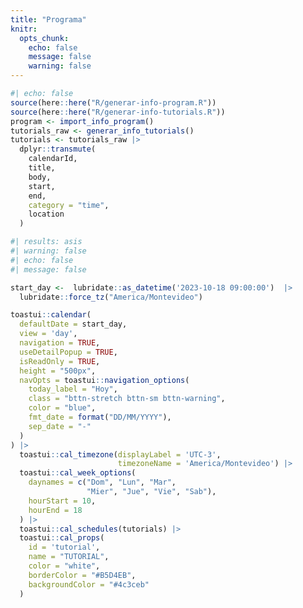 ```yaml
---
title: "Programa"
knitr:
  opts_chunk: 
    echo: false
    message: false
    warning: false
---
```


```r
#| echo: false
source(here::here("R/generar-info-program.R"))
source(here::here("R/generar-info-tutorials.R"))
program <- import_info_program()
tutorials_raw <- generar_info_tutorials() 
tutorials <- tutorials_raw |> 
  dplyr::transmute(
    calendarId,
    title,
    body,
    start,
    end,
    category = "time",
    location
  )
```



```r
#| results: asis
#| warning: false
#| echo: false
#| message: false

start_day <-  lubridate::as_datetime('2023-10-18 09:00:00')  |> 
  lubridate::force_tz("America/Montevideo")

toastui::calendar(
  defaultDate = start_day,
  view = 'day',
  navigation = TRUE,
  useDetailPopup = TRUE,
  isReadOnly = TRUE,
  height = "500px",
  navOpts = toastui::navigation_options(
    today_label = "Hoy",
    class = "bttn-stretch bttn-sm bttn-warning",
    color = "blue",
    fmt_date = format("DD/MM/YYYY"),
    sep_date = "-"
  )
) |>
  toastui::cal_timezone(displayLabel = 'UTC-3',
                        timezoneName = 'America/Montevideo') |>
  toastui::cal_week_options(
    daynames = c("Dom", "Lun", "Mar",
                 "Mier", "Jue", "Vie", "Sab"),
    hourStart = 10,
    hourEnd = 18
  ) |>
  toastui::cal_schedules(tutorials) |>
  toastui::cal_props(
    id = 'tutorial',
    name = "TUTORIAL",
    color = "white",
    borderColor = "#B5D4EB",
    backgroundColor = "#4c3ceb"
  )
```



<!-- font awesome -->

```{=html}
<script src="https://kit.fontawesome.com/1f72d6921a.js" crossorigin="anonymous"></script>
```
<!-- font awesome -->
